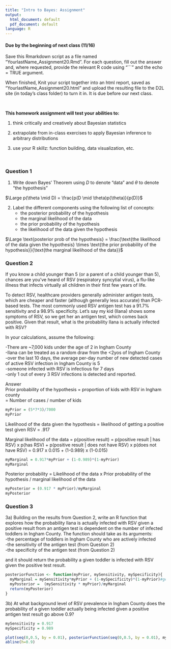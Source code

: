 ```yaml
---
title: "Intro to Bayes: Assignment"
output:
  html_document: default
  pdf_document: default
language: R
---
```


<!-- To render the assignment in Rmarkdown, enter the command below in the R console -->
<!-- rmarkdown::render("Class_20_Assignment.Rmd") -->

#### Due by the beginning of next class (11/16)

Save this Rmarkdown script as a file named “YourlastName_Assignment20.Rmd”. 
For each question, fill out the answer and, where requested, 
provide the relevant R code using "```" and the echo = TRUE argument.

When finished, Knit your script together into an html report, 
saved as “YourlastName_Assignment20.html” and upload the 
resulting file to the D2L site (in today’s class folder) to turn it in. 
It is due before our next class.

\

**This homework assignment will test your abilities to:**

1. think critically and creatively about Bayesian statistics

2. extrapolate from in-class exercises to apply Bayesian inference to arbitrary distributions

3. use your R skillz: function building, data visualization, etc.

\

### Question 1

1. Write down Bayes' Theorem using $D$ to denote "data" and $\theta$ to denote "the hypothesis"

$\Large p(\theta \mid D) = \frac{p(D \mid \theta)p(\theta)}{p(D)}$

2. Label the different components using the following list of concepts:
	- the posterior probability of the hypothesis
	- the marginal likelihood of the data
	- the prior probability of the hypothesis
	- the likelihood of the data given the hypothesis


$\Large \text{posterior prob of the hypothesis} = \frac{\text{the likelihood of the data given the hypothesis} \times \text{the prior probability of the hypothesis}}{\text{the marginal likelihood of the data}}$

### Question 2

If you know a child younger than 5 (or a parent of a child younger than 5), 
chances are you've heard of RSV (respiratory syncytial virus), 
a flu-like illness that infects virtually all children in their 
first few years of life. 

To detect RSV, healthcare providers generally administer antigen tests, 
which are cheaper and faster (although generally less accurate) than PCR-based tests.
The most commonly used RSV antigen test has a 91.7% sensitivity and a 98.9% specificity. 
Let's say my kid (Ilana) shows some symptoms of RSV, so we get her
an antigen test, which comes back positive. 
Given that result, what is the probability Ilana is actually infected with RSV?

In your calculations, assume the following:\

-There are ~7,000 kids under the age of 2 in Ingham County\
-Ilana can be treated as a random draw from the <2yos of Ingham County\
-over the last 10 days, the average per-day number of new detected cases of active RSV infection in Ingham County is 5\
-someone infected with RSV is infectious for 7 days\
-only 1 out of every 3 RSV infections is detected and reported.\

Answer\
Prior probability of the hypothesis = proportion of kids with RSV in Ingham county\
= Number of cases / number of kids\
```r
myPrior = (5*7*3)/7000
myPrior
```

Likelihood of the data given the hypothesis = likelihood of getting a positive test given RSV = .917

Marginal likelihood of the data = p(positive result)
= p(positive result | has RSV) x p(has RSV) + p(positive result | does not have RSV) x p(does not have RSV)
= 0.917 x 0.015 +  (1-0.989) x (1-0.015)
```r
myMarginal = 0.917*myPrior + (1-0.989)*(1-myPrior)
myMarginal
```

Posterior probability = Likelihood of the data x Prior probability of the hypothesis / marginal likelihood of the data
```r
myPosterior = (0.917 * myPrior)/myMarginal
myPosterior
```


### Question 3

3a) Building on the results from Question 2, 
write an R function that explores how the probability Ilana is actually infected with RSV 
given a positive result from an antigen test 
is dependent on the number of infected toddlers in Ingham County.
The function should take as its arguments: \
 -the percentage of toddlers in Ingham County who are actively infected \
 -the sensitivity of the antigen test (from Question 2)\
 -the specificity of the antigen test (from Question 2)\
 
and it should return the probability a given toddler is infected with RSV given the positive test result.


```r
posteriorFunction <- function(myPrior, mySensitivity, mySpecificity){
  myMarginal = mySensitivity*myPrior + (1-mySpecificity)*(1-myPrior)#get the marginal likelihood of the data
  myPosterior =  (mySensitivity * myPrior)/myMarginal
  return(myPosterior)
}

```

3b) At what background level of RSV prevalence in Ingham County does 
the probability of a given toddler actually being infected given a positive antigen test result go above 0.9?

```r
mySensitivity = 0.917
mySpecificity = 0.989

plot(seq(0,0.5, by = 0.01), posteriorFunction(seq(0,0.5, by = 0.01), mySensitivity, mySpecificity))
abline(h=0.9)

```